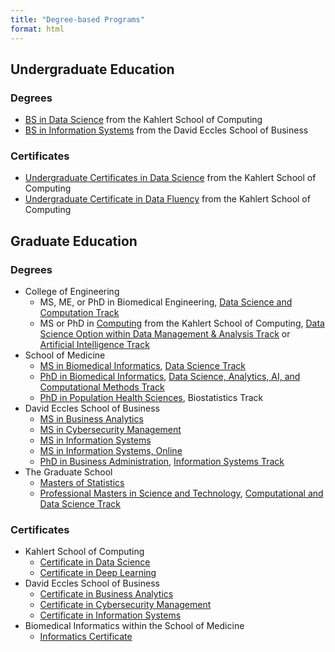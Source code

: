 ```yaml
---
title: "Degree-based Programs"
format: html
---
```

## Undergraduate Education
### Degrees
* [BS in Data Science](https://www.cs.utah.edu/undergraduate/academic-programs/undergraduate-academic-program-overview/data-science/#data-science) from the Kahlert School of Computing
* [BS in Information Systems](https://eccles.utah.edu/programs/undergraduate/academics/majors/information-systems/) from the David Eccles School of Business

### Certificates
* [Undergraduate Certificates in Data Science](https://www.cs.utah.edu/wp-content/uploads/2022/08/DS_Requirement-Sheet-01.21.22.pdf) from the Kahlert School of Computing
* [Undergraduate Certificate in Data Fluency](https://www.cs.utah.edu/wp-content/uploads/2022/08/DF_Requirement-Sheet-01.21.22.pdf) from the Kahlert School of Computing

## Graduate Education
### Degrees
* College of Engineering
  + MS, ME, or PhD in Biomedical Engineering, [Data Science and Computation Track](https://www.bme.utah.edu/graduate-program-overview/track-in-data-science-and-computation/)
  + MS or PhD in [Computing](https://www.cs.utah.edu/graduate/academic-programs/ms-and-phd-programs/) from the Kahlert School of Computing, [Data Science Option within Data Management & Analysis Track](https://docs.google.com/document/d/1rFmp-gvDoA4YvUAph2r_dXbQqJxV7HH5KlEA9OfRNEk/edit) or  [Artificial Intelligence Track](https://docs.google.com/document/d/1rFmp-gvDoA4YvUAph2r_dXbQqJxV7HH5KlEA9OfRNEk/edit)
* School of Medicine
  + [MS in Biomedical Informatics](https://medicine.utah.edu/dbmi/academics-education/masters), [Data Science Track](https://medicine.utah.edu/dbmi/academics-education/masters/track-data-science)
  + [PhD in Biomedical Informatics](https://medicine.utah.edu/dbmi/academics-education/phd-program), [Data Science, Analytics, AI, and Computational Methods Track](https://medicine.utah.edu/dbmi/academics-education/phd-program/data-analytics-decision-support)
  + [PhD in Population Health Sciences](https://medicine.utah.edu/population-health-sciences/phd/emphases), Biostatistics Track

* David Eccles School of Business
  + [MS in Business Analytics](https://eccles.utah.edu/programs/master-of-science-in-business-analytics/)
  + [MS in Cybersecurity Management](https://eccles.utah.edu/programs/master-of-science-in-cybersecurity-management/)
  + [MS in Information Systems](https://eccles.utah.edu/programs/master-of-science-in-information-systems/)
  + [MS in Information Systems, Online](https://eccles.utah.edu/programs/master-of-science-in-information-systems-online/)
  + [PhD in Business Administration](https://eccles.utah.edu/programs/phd-in-business-administration/), [Information Systems Track](https://eccles.utah.edu/programs/phd-in-business-administration/academic-tracks/information-systems/)

* The Graduate School 
  + [Masters of Statistics](https://mstat.utah.edu/)
  + [Professional Masters in Science and Technology](https://pmst.utah.edu/), [Computational and Data Science Track](https://pmst.utah.edu/computational-and-data-science-program-of-study/)
 
### Certificates
* Kahlert School of Computing
  + [Certificate in Data Science](https://www.cs.utah.edu/graduate/academic-programs/certificate-programs/graduate-certificate-in-data-science/)
  + [Certificate in Deep Learning](https://www.cs.utah.edu/graduate/academic-programs/certificate-programs/graduate-certificate-in-deep-learning/)
* David Eccles School of Business
  + [Certificate in Business Analytics](https://eccles.utah.edu/programs/master-of-science-in-information-systems/graduate-certificate/)
  + [Certificate in Cybersecurity Management](https://eccles.utah.edu/programs/master-of-science-in-information-systems/graduate-certificate/)
  + [Certificate in Information Systems](https://eccles.utah.edu/programs/master-of-science-in-information-systems/graduate-certificate/)
* Biomedical Informatics within the School of Medicine
  + [Informatics Certificate](https://medicine.utah.edu/dbmi/academics-education/other/graduate-certificate)
